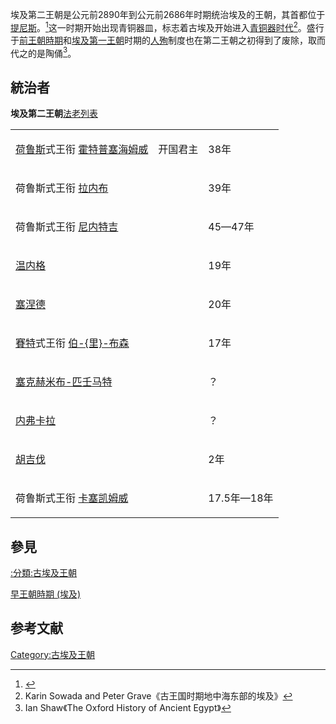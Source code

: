 {{Egyptian Dynasty list}}
埃及第二王朝是公元前2890年到公元前2686年时期统治埃及的王朝，其首都位于[[提尼斯|提尼斯]]。<ref>{{cite book | editor-last =Shaw |editor-first=Ian |title=The Oxford History of Ancient Egypt |year=2000 |publisher=Oxford University Press |isbn=0-19-815034-2 |page=480 }}</ref>这一时期开始出现青铜器皿，标志着古埃及开始进入[[青铜器时代|青铜器时代]]<ref>Karin Sowada and Peter Grave《古王国时期地中海东部的埃及》</ref>。盛行于[[前王朝時期|前王朝時期]]和[[埃及第一王朝|埃及第一王朝]]时期的[[人殉|人殉]]制度也在第二王朝之初得到了废除，取而代之的是陶俑<ref>Ian Shaw《The Oxford History of Ancient Egypt》</ref>。

== 統治者 ==
'''埃及第二王朝'''[[埃及法老列表|法老列表]]
{| class="wikitable"
|-
| [[荷鲁斯|荷鲁斯]]式王衔 [[霍特普塞海姆威|霍特普塞海姆威]] || 开国君主 || 38年
|-
| 荷鲁斯式王衔 [[拉内布|拉内布]] ||  || 39年
|-
| 荷鲁斯式王衔 [[尼内特吉|尼内特吉]] ||  || 45—47年
|-
| [[温内格|温内格]] ||  || 19年
|-
| [[塞涅德|塞涅德]] ||  || 20年
|-
| [[賽特|賽特]]式王衔 [[伯里布森|伯-{里}-布森]] ||  || 17年
|-
| [[塞克赫米布-匹壬马特|塞克赫米布-匹壬马特]] ||  || ？
|-
| [[内弗卡拉|内弗卡拉]] ||  || ？
|-
| [[胡吉伐|胡吉伐]] ||  || 2年
|-
| 荷鲁斯式王衔 [[卡塞凯姆威|卡塞凯姆威]] ||  || 17.5年—18年
|}

== 參見 ==
[[:分類:古埃及王朝|:分類:古埃及王朝]]

[[早王朝時期_(埃及)|早王朝時期 (埃及)]]

{{link-en|分類:前王朝時期的埃及|Category:Predynastic Egypt}}

==参考文献==

{{Reflist|30em}}

{{Egypt-stub}}
{{Hist-stub}}
{{Portal bar|埃及|历史}}
[[Category:古埃及王朝|Category:古埃及王朝]]